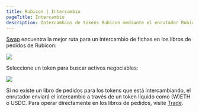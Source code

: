 ```yaml
---
title: Rubicon | Intercambio
pageTitle: Intercambio
description: Intercambios de tokens Rubicon mediante el enrutador Rubicon
---
```


[Swap](https://app.rubicon.finance/swap) encuentra la mejor ruta para un intercambio de fichas en los libros de pedidos de Rubicon:

![](</assets/image(18).png>)

Seleccione un token para buscar activos negociables:

![](</assets/image(89).png>)

Si no existe un libro de pedidos para los tokens que está intercambiando, el enrutador enviará el intercambio a través de un token líquido como (W)ETH o USDC. Para operar directamente en los libros de pedidos, visite [Trade](/docs/guides/trade/trade).